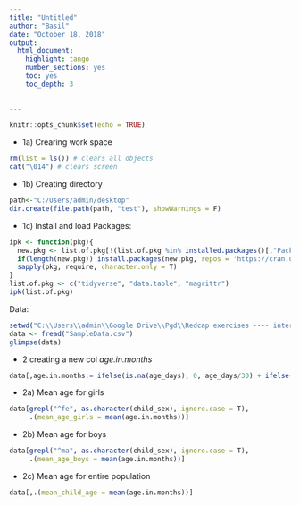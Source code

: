 ```yaml
---
title: "Untitled"
author: "Basil"
date: "October 18, 2018"
output:
  html_document:
    highlight: tango
    number_sections: yes
    toc: yes
    toc_depth: 3
    
 
---
```


```r
knitr::opts_chunk$set(echo = TRUE)
```

 * 1a)  Crearing work space

```r
rm(list = ls()) # clears all objects
cat("\014") # clears screen
```

* 1b)  Creating directory
```r
path<-"C:/Users/admin/desktop"
dir.create(file.path(path, "test"), showWarnings = F)
```

* 1c) Install and load Packages: 

```r
ipk <- function(pkg){
  new.pkg <- list.of.pkg[!(list.of.pkg %in% installed.packages()[,"Package"])]
  if(length(new.pkg)) install.packages(new.pkg, repos = 'https://cran.us.r-project.org', dependencies = T)
  sapply(pkg, require, character.only = T)
}
list.of.pkg <- c("tidyverse", "data.table", "magrittr")
ipk(list.of.pkg)
```

Data:

```r
setwd("C:\\Users\\admin\\Google Drive\\Pgd\\Redcap exercises ---- interview")
data <- fread("SampleData.csv")
glimpse(data)
```

* 2 creating a new col *age.in.months*

```r
data[,age.in.months:= ifelse(is.na(age_days), 0, age_days/30) + ifelse(is.na(age_mths), 0, age_mths) + ifelse(is.na(age_years), 0, age_years *12)]
```

* 2a) Mean age for girls

```r
data[grepl("^fe", as.character(child_sex), ignore.case = T),
     .(mean_age_girls = mean(age.in.months))]
```

* 2b) Mean age for boys

```r
data[grepl("^ma", as.character(child_sex), ignore.case = T), 
     .(mean_age_boys = mean(age.in.months))]
```

* 2c) Mean age for entire population

```r
data[,.(mean_child_age = mean(age.in.months))]
```

